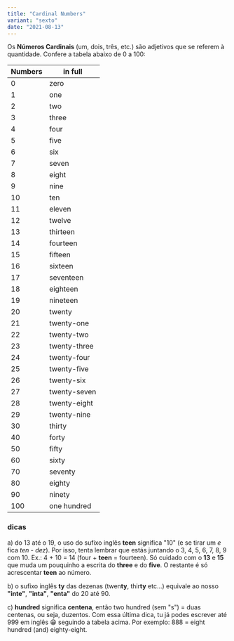 ```yaml
---
title: "Cardinal Numbers"
variant: "sexto"
date: "2021-08-13"
---
```


Os **Números Cardinais** (um, dois, três, etc.) são adjetivos que se referem à quantidade. Confere a tabela abaixo de 0 a 100:

| Numbers | in full      |
| ------- | ------------ |
| 0       | zero         |
| 1       | one          |
| 2       | two          |
| 3       | three        |
| 4       | four         |
| 5       | five         |
| 6       | six          |
| 7       | seven        |
| 8       | eight        |
| 9       | nine         |
| 10      | ten          |
| 11      | eleven       |
| 12      | twelve       |
| 13      | thirteen     |
| 14      | fourteen     |
| 15      | fifteen      |
| 16      | sixteen      |
| 17      | seventeen    |
| 18      | eighteen     |
| 19      | nineteen     |
| 20      | twenty       |
| 21      | twenty-one   |
| 22      | twenty-two   |
| 23      | twenty-three |
| 24      | twenty-four  |
| 25      | twenty-five  |
| 26      | twenty-six   |
| 27      | twenty-seven |
| 28      | twenty-eight |
| 29      | twenty-nine  |
| 30      | thirty       |
| 40      | forty        |
| 50      | fifty        |
| 60      | sixty        |
| 70      | seventy      |
| 80      | eighty       |
| 90      | ninety       |
| 100     | one hundred  |

### dicas

a) do 13 até o 19, o uso do sufixo inglês **teen** significa "10" (e se tirar um _e_ fica _ten_ - _dez_). Por isso, tenta lembrar que estás juntando o 3, 4, 5, 6, 7, 8, 9 com 10. Ex.: 4 + 10 = 14 (four + **teen** = fourteen). Só cuidado com o **13** e **15** que muda um pouquinho a escrita do **three** e do **five**. O restante é só acrescentar **teen** ao número.

b) o sufixo inglês **ty** das dezenas (twen**ty**, thir**ty** etc...) equivale ao nosso **"inte"**, **"inta"**, **"enta"** do 20 até 90.

c) **hundred** significa **centena**, então two hundred (sem "s") = duas centenas, ou seja, duzentos. Com essa última dica, tu já podes escrever até 999 em inglês 😁 seguindo a tabela acima. Por exemplo: 888 = eight hundred (and) eighty-eight.
